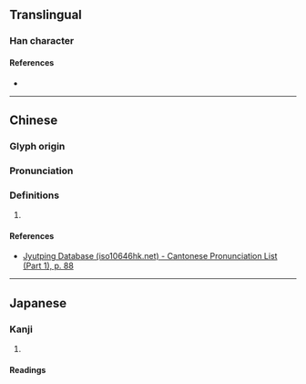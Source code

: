{{character info}}
==Translingual==

===Han character===
{{Han char|rn=32|rad=土|as=10|sn=13|four=|canj=GHDP|ids=⿰土乘}}

====References====
* {{Han ref|kx=0235.170|dkj=05335|dj=0473.100|hdz=10472.110|uh=5856|ud=22614}}

----

==Chinese==
{{zh-forms}}

===Glyph origin===
{{Han etym}}

===Pronunciation===
{{zh-pron
|m=chéng
|c=sing4
|mc=y
|oc=y
|cat=
}}

===Definitions===
{{zh-hanzi}}

# {{rfdef|zh}}

====References====
* [http://www.iso10646hk.net/jp/document/download.jsp Jyutping Database (iso10646hk.net) - Cantonese Pronunciation List (Part 1), p. 88]

----

==Japanese==

===Kanji===
{{ja-kanji|grade=|rs=土10}}

# {{rfdef|ja|sort=土10}}

====Readings====
{{ja-readings|on=しょう|kun=}}